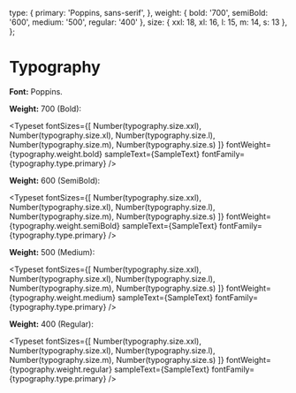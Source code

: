 
<Meta title="General/Typography" />

  type: {
    primary: 'Poppins, sans-serif',
  },
  weight: {
    bold: '700',
    semiBold: '600',
    medium: '500',
    regular: '400'
  },
  size: {
    xxl: 18,
    xl: 16,
    l: 15,
    m: 14,
    s: 13
  },
};


# Typography

**Font:** Poppins.

**Weight:** 700 (Bold):

<Typeset
  fontSizes={[
    Number(typography.size.xxl),
    Number(typography.size.xl),
    Number(typography.size.l),
    Number(typography.size.m),
    Number(typography.size.s)
  ]}
  fontWeight={typography.weight.bold}
  sampleText={SampleText}
  fontFamily={typography.type.primary}
/>

**Weight:** 600 (SemiBold):

<Typeset
  fontSizes={[
    Number(typography.size.xxl),
    Number(typography.size.xl),
    Number(typography.size.l),
    Number(typography.size.m),
    Number(typography.size.s)
  ]}
  fontWeight={typography.weight.semiBold}
  sampleText={SampleText}
  fontFamily={typography.type.primary}
/>

**Weight:** 500 (Medium):

<Typeset
  fontSizes={[
    Number(typography.size.xxl),
    Number(typography.size.xl),
    Number(typography.size.l),
    Number(typography.size.m),
    Number(typography.size.s)
  ]}
  fontWeight={typography.weight.medium}
  sampleText={SampleText}
  fontFamily={typography.type.primary}
/>

**Weight:** 400 (Regular):

<Typeset
  fontSizes={[
    Number(typography.size.xxl),
    Number(typography.size.xl),
    Number(typography.size.l),
    Number(typography.size.m),
    Number(typography.size.s)
  ]}
  fontWeight={typography.weight.regular}
  sampleText={SampleText}
  fontFamily={typography.type.primary}
/>

